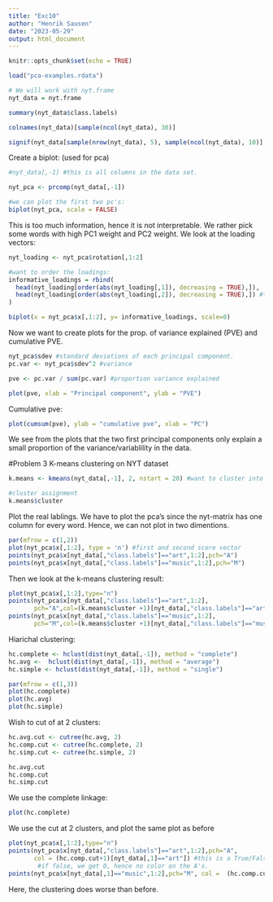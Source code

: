 ```yaml
---
title: "Exc10"
author: "Henrik Sausen"
date: "2023-05-29"
output: html_document
---
```


```r
knitr::opts_chunk$set(echo = TRUE)
```


```r
load("pca-examples.rdata")

# We will work with nyt.frame
nyt_data = nyt.frame

summary(nyt_data$class.labels)
```
```r
colnames(nyt_data)[sample(ncol(nyt_data), 30)]
```

```r
signif(nyt_data[sample(nrow(nyt_data), 5), sample(ncol(nyt_data), 10)], 3)
```

Create a biplot: (used for pca)
```r
#nyt_data[,-1] #this is all columns in the data set.

nyt_pca <- prcomp(nyt_data[,-1])

#we can plot the first two pc's:
biplot(nyt_pca, scale = FALSE)

```

This is too much information, hence it is not interpretable. We rather pick some words with high PC1 weight and PC2 weight. We look at the loading vectors:

```r
nyt_loading <- nyt_pca$rotation[,1:2]

#want to order the loadings:
informative_loadings = rbind(
  head(nyt_loading[order(abs(nyt_loading[,1]), decreasing = TRUE),]),
  head(nyt_loading[order(abs(nyt_loading[,2]), decreasing = TRUE),]) #this gives the r rows that has the most loadings 
)

biplot(x = nyt_pca$x[,1:2], y= informative_loadings, scale=0)

```

Now we want to create plots for the prop. of variance explained (PVE) and cumulative PVE.

```r
nyt_pca$sdev #standard deviations of each principal component.
pc.var <- nyt_pca$sdev^2 #variance 

pve <- pc.var / sum(pc.var) #proportion variance explained

plot(pve, xlab = "Principal component", ylab = "PVE")
```
Cumulative pve:

```r
plot(cumsum(pve), ylab = "cumulative pve", xlab = "PC")
```

We see from the plots that the two first principal components only explain a small proportion of the variance/variablility in the data. 


#Problem 3 K-means clustering on NYT dataset 

```r
k.means <- kmeans(nyt_data[,-1], 2, nstart = 20) #want to cluster into either art or music 

#cluster assignment 
k.means$cluster
```


Plot the real lablings. We have to plot the pca's since the nyt-matrix has one column for every word. Hence, we can not plot in two dimentions. 
```r
par(mfrow = c(1,2))
plot(nyt_pca$x[,1:2], type = 'n') #first and second score vector 
points(nyt_pca$x[nyt_data[,"class.labels"]=="art",1:2],pch="A")
points(nyt_pca$x[nyt_data[,"class.labels"]=="music",1:2],pch="M")
```

Then we look at the k-means clustering result: 

```r
plot(nyt_pca$x[,1:2],type="n")
points(nyt_pca$x[nyt_data[,"class.labels"]=="art",1:2],
       pch="A",col=(k.means$cluster +1)[nyt_data[,"class.labels"]=="art"])
points(nyt_pca$x[nyt_data[,"class.labels"]=="music",1:2],
       pch="M",col=(k.means$cluster +1)[nyt_data[,"class.labels"]=="music"])
```

Hiarichal clustering:
```r
hc.complete <- hclust(dist(nyt_data[,-1]), method = "complete")
hc.avg <-  hclust(dist(nyt_data[,-1]), method = "average")
hc.simple <- hclust(dist(nyt_data[,-1]), method = "single")

par(mfrow = c(1,3))
plot(hc.complete)
plot(hc.avg)
plot(hc.simple)

```
Wish to cut of at 2 clusters:
```r
hc.avg.cut <- cutree(hc.avg, 2)
hc.comp.cut <- cutree(hc.complete, 2)
hc.simp.cut <- cutree(hc.simple, 2)

hc.avg.cut
hc.comp.cut
hc.simp.cut
```

We use the complete linkage:
```r
plot(hc.complete)
```

We use the cut at 2 clusters, and plot the same plot as before
```r
plot(nyt_pca$x[,1:2],type="n")
points(nyt_pca$x[nyt_data[,"class.labels"]=="art",1:2],pch="A",
       col = (hc.comp.cut+1)[nyt_data[,1]=="art"]) #this is a True/False statement. If equal art, we get true, and we color A's with the this col
        #if false, we get 0, hence no color on the A's. 
points(nyt_pca$x[nyt_data[,1]=="music",1:2],pch="M", col =  (hc.comp.cut+1)[nyt_data[,"class.labels"]=="music"])
```
Here, the clustering does worse than before. 


